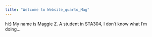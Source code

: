 ```yaml
---
title: "Welcome to Website_quarto_Mag"
---
```


hi:) My name is Maggie Z. A student in STA304, I don't know what I'm doing...

```{}
```
